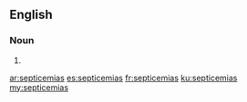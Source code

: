 ==English==

===Noun===
{{head|en|plural}}

# {{plural of|septicemia|lang=en}}

[[ar:septicemias]]
[[es:septicemias]]
[[fr:septicemias]]
[[ku:septicemias]]
[[my:septicemias]]